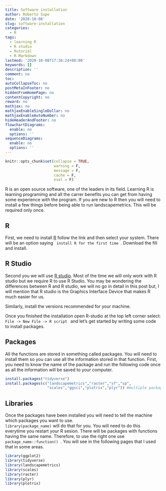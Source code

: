 ```yaml
---
title: Software installation
author: Roberto Supe
date: '2020-10-08'
slug: software-installation
categories:
  - R
tags:
  - learning R
  - R studio
  - Rutorial
  - R Markdown
lastmod: '2020-10-08T17:36:24+08:00'
keywords: []
description: ''
comment: no
toc:
autoCollapseToc: no
postMetaInFooter: no
hiddenFromHomePage: no
contentCopyright: no
reward: no
mathjax: no
mathjaxEnableSingleDollar: no
mathjaxEnableAutoNumber: no
hideHeaderAndFooter: no
flowchartDiagrams:
  enable: no
  options: ''
sequenceDiagrams:
  enable: no
  options: ''
---
```

```r
knitr::opts_chunk$set(collapse = TRUE,
                      warning = F,
                      message = F,
                      cache = F,
                      eval = F) 
```
R is an open source software, one of the leaders in its field. Learning R is learning programimg and all the carrer benefits you can get from having some experience with the program. If you are new to R then you will need to install a few things before being able to run landscapemetrics. This will be required only once.  

## R

First, we need to install [R](https://cran.rstudio.com/) follow the link and then select your system. There will be an option saying  <code> install R for the first time </code>. Download the fill and install.

## R Studio

Second you we will use [R studio](https://rstudio.com/products/rstudio/download/#download). Most of the time we will only work with R studio but we require R to use R Studio. You may be wondering the differences between R and R studio, we will no go in detail in this post but, I will mention that R studio is the Graphics Interface Device that makes R much easier for us. 

Similarly, install the versions recommended for your machine. 

Once you finished the installation open R-studio at the top left corner select: <code> File -> New File -> R script </code>  and let's get started by writing some code to install packages.

## Packages

All the functions are stored in something called packages. You will need to install them so you can use all the information stored in that function. First, you need to know the name of the package and run the following code once as all the information will be saved to your computer.

```r
install.packages("tidyverse") 
install.packages(c("landscapemetrics","raster","sf","sp",
                   "scales","ggsci","plotrix","plyr")) #multiple packages in one line
```


## Libraries

Once the packages have been installed you will need to tell the machine which packages you want to use. <code> library(package_name)</code> will do that for you. You will need to do this everytime you restart your R sesion. There will be packages with functions having the same name. Therefore, to use the right one use <code> package_name::function() </code>. You will see in the following pages that I used that in some areas.

```r
library(ggplot2)
library(tidyverse)
library(landscapemetrics)
library(scales)
library(raster)
library(plyr)
library(plotrix)
```


